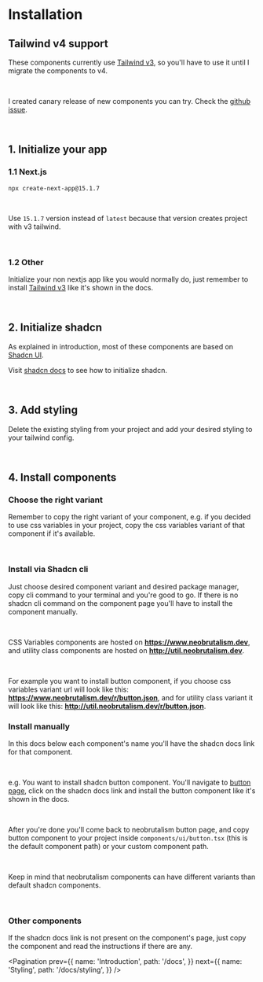 
# Installation

## Tailwind v4 support

These components currently use <a href='https://v3.tailwindcss.com/docs/installation' target='_blank'>Tailwind v3</a>, so you'll have to use it until I migrate the components to v4.

<br />

I created canary release of new components you can try. Check the <a href='https://github.com/ekmas/neobrutalism-components/issues/63#issuecomment-2692536169' target='_blank'>github issue</a>.

<br />

## 1. Initialize your app

### 1.1 Next.js

```
npx create-next-app@15.1.7
```

<br />

Use `15.1.7` version instead of `latest` because that version creates project with v3 tailwind.

<br />

### 1.2 Other

Initialize your non nextjs app like you would normally do, just remember to install <a href='https://v3.tailwindcss.com/docs/installation' target='_blank'>Tailwind v3</a> like it's shown in the docs. 

<br />

## 2. Initialize shadcn

As explained in introduction, most of these components are based on <a target="_blank" href="https://ui.shadcn.com/">Shadcn UI</a>. 

Visit <a href='https://ui.shadcn.com/docs/cli#init' target='_blank'>shadcn docs</a> to see how to initialize shadcn.

<Warning className="mt-8 mb-4" description="When installing shadcn, you'll get this question: Would you like to use CSS variables for theming? Choose yes regardless of whether you use it or not, because there is bug when installing utility class components when cssVariables is set to false. You'll have to manually choose desired component variant." />

<br />

## 3. Add styling

Delete the existing styling from your project and add your <Link href='/docs/styling'>desired styling</Link> to your tailwind config.

<br />

## 4. Install components

### Choose the right variant

Remember to copy the right variant of your component, e.g. if you decided to use css variables in your project, copy the css variables variant of that component if it's available.

<br />

### Install via Shadcn cli

Just choose desired component variant and desired package manager, copy cli command to your terminal and you're good to go. 
If there is no shadcn cli command on the component page you'll have to install the component manually.

<br />

CSS Variables components are hosted on **https://www.neobrutalism.dev**, and utility class components are hosted on **http://util.neobrutalism.dev**. 

<br />

For example you want to install button component, if you choose css variables variant url will look like this:
**https://www.neobrutalism.dev/r/button.json**, and for utility class variant it will look like this: 
**http://util.neobrutalism.dev/r/button.json**.
<br />

### Install manually

In this docs below each component's name you'll have the shadcn docs link for that component.

<br />

e.g. You want to install shadcn button component. You'll navigate to <a target='_blank' href='/components/button'>button page</a>, click on the shadcn docs
link and install the button component like it's shown in the docs.

<br />

After you're done you'll come back to neobrutalism button page, and copy button component to your project inside `components/ui/button.tsx`
(this is the default component path) or your custom component path.

<br />

Keep in mind that neobrutalism components can have different variants than default shadcn components.

<br />

### Other components

If the shadcn docs link is not present on the component's page, just copy the component and read the instructions if there are any.

<EditThisPage markdownPath="/docs/installation/page.mdx" />

<Pagination
  prev={{
    name: 'Introduction',
    path: '/docs',
  }}
  next={{
    name: 'Styling',
    path: '/docs/styling',
  }}
/>
